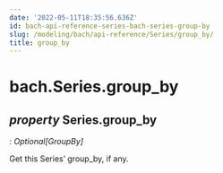```yaml
---
date: '2022-05-11T18:35:56.636Z'
id: bach-api-reference-series-bach-series-group-by
slug: /modeling/bach/api-reference/Series/group_by/
title: group_by
---
```


# bach.Series.group_by

<div className="property">

## <span className="type-annotation"><em>property </em></span> <span className="additional-name">Series.</span><span className="name">group_by</span>

<span className="type-annotation"><em>

: Optional[GroupBy]

</em></span> 


<div className="content">

Get this Series’ group_by, if any.


</div>


</div>
